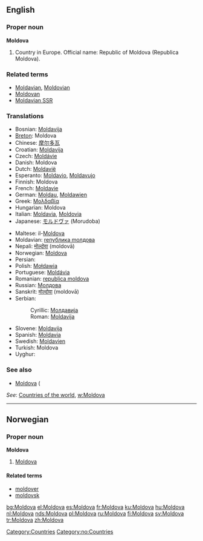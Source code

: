 ==English==

===Proper noun===
'''Moldova'''

# Country in Europe. Official name: Republic of Moldova (Republica Moldova).

===Related terms===
*[[Moldavian]], [[Moldovian]]
*[[Moldovan]]
*[[Moldavian SSR]]

===Translations===
{{rfc-level|Translations at L3+ (AutoFormat would have corrected level of Related terms)}}
{{trans-top|country}}
*Bosnian: [[Moldavija#Bosnian|Moldavija]] {{f}}
*[[Breton]]: Moldova
*Chinese: [[摩尔多瓦]]
*Croatian: [[Moldavija#Croatian|Moldavija]] {{f}}
*Czech: [[Moldávie]]
*Danish: Moldova
*Dutch: [[Moldavië]]
*Esperanto: [[Moldavio]], [[Moldavujo]]
*Finnish: Moldova
*French: [[Moldavie]]
*German: [[Moldau]], [[Moldawien]]
*Greek: [[Μολδαβία]] {{f}}
*Hungarian: Moldova
*Italian: [[Moldavia]], [[Moldovia]]
*Japanese: [[モルドヴァ]] (Morudoba)
{{trans-mid}}
*Maltese: il-[[Moldova]]
*Moldavian: [[rепублика mолдова]] {{f}}
*Nepali: [[मोल्दोवा]] (moldovā)
*Norwegian: [[#Norwegian|Moldova]]
*Persian: {{FAchar|[[مولداوی]]}}
*Polish: [[Mołdawia]]
*Portuguese: [[Moldávia]]
*Romanian: [[republica moldova]] {{f}}
*Russian: [[Молдова]]
*Sanskrit: [[मोल्दोवा]] (moldovā)
*Serbian:
*:Cyrillic: [[Молдавија]] {{f}}
*:Roman: [[Moldavija#Bosnian|Moldavija]] {{f}}
*Slovene: [[Moldavija#Slovene|Moldavija]] {{f}}
*Spanish: [[Moldavia]]
*Swedish: [[Moldavien]]
*Turkish: Moldova
*Uyghur: {{FAchar|[[مولدوۋا]]}}
{{trans-bottom}}

===See also===
*[[Moldova]] ({{italbrac|region of [[Romania]]}}

''See'': [[Countries of the world]], [[w:Moldova]]

[[Category:Countries]]

----

==Norwegian==

===Proper noun===
'''Moldova'''

# [[#English|Moldova]]

====Related terms====
*[[moldover]]
*[[moldovsk]]

[[Category:no:Countries]]

[[bg:Moldova]]
[[el:Moldova]]
[[es:Moldova]]
[[fr:Moldova]]
[[ku:Moldova]]
[[hu:Moldova]]
[[nl:Moldova]]
[[nds:Moldova]]
[[pl:Moldova]]
[[ru:Moldova]]
[[fi:Moldova]]
[[sv:Moldova]]
[[tr:Moldova]]
[[zh:Moldova]]